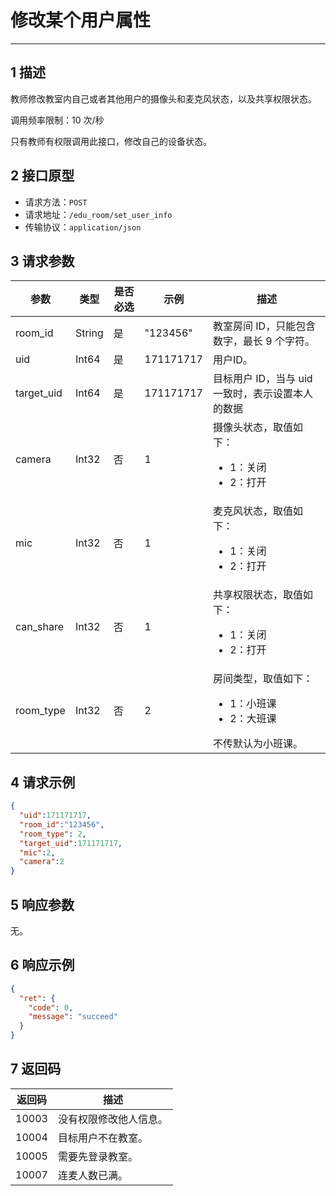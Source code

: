 <style>
table th:nth-of-type(1) { min-width: 120px; width: 15%; }
table th:nth-of-type(2) { min-width: 120px; width: 15%; }
table th:nth-of-type(3) { min-width: 120px; width: 15%; }
table th:nth-of-type(4) { min-width: 120px; width: 15%; }
table th:nth-of-type(5) { min-width: 120px; width: 40%; }
table {width: 100%;}
</style>

# 修改某个用户属性
---
## 1 描述

教师修改教室内自己或者其他用户的摄像头和麦克风状态，以及共享权限状态。

调用频率限制：10 次/秒

<div class="mk-warning">

只有教师有权限调用此接口，修改自己的设备状态。
</div>



## 2 接口原型

* 请求方法：`POST`
* 请求地址：`/edu_room/set_user_info`
* 传输协议：`application/json`



## 3 请求参数

| 参数       | 类型   | 是否必选 | 示例      | 描述                                          |
| ---------- | ------ | -------- | --------- | --------------------------------------------- |
| room_id    | String | 是       | "123456"  | 教室房间 ID，只能包含数字，最长 9 个字符。                                    |
| uid        | Int64  | 是       | 171171717 | 用户ID。                                        |
| target_uid | Int64  | 是       | 171171717 | 目标用户 ID，当与 uid 一致时，表示设置本人的数据 |
| camera     | Int32  | 否       | 1         | 摄像头状态，取值如下： <ul><li>1：关闭</li><li>2：打开</li></ul>      |
| mic        | Int32  | 否       | 1         | 麦克风状态，取值如下： <ul><li>1：关闭</li><li>2：打开</li></ul>                  |
| can_share  | Int32  | 否       | 1         | 共享权限状态，取值如下： <ul><li>1：关闭</li><li>2：打开</li></ul>               |
| room_type | Int32  | 否	| 2	    | 房间类型，取值如下： <ul><li>1：小班课</li><li>2：大班课</li></ul>  不传默认为小班课。 |



## 4 请求示例

```json
{
  "uid":171171717,
  "room_id":"123456",
  "room_type": 2,
  "target_uid":171171717,
  "mic":2,
  "camera":2
}
```



## 5 响应参数

无。



## 6 响应示例

```json
{
  "ret": {
    "code": 0,
    "message": "succeed"
  }
}
```



## 7 返回码

| 返回码 | 描述                 |
| ------ | -------------------- |
| 10003  | 没有权限修改他人信息。 |
| 10004  | 目标用户不在教室。     |
| 10005  | 需要先登录教室。      |
| 10007  | 连麦人数已满。         |
